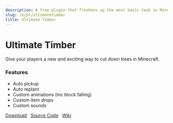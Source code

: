 ```yaml
---
description: A free plugin that freshens up the most basic task in Minecraft - cutting down a tree.
slug: /e/pl/ultimatetimber
title: Ultimate Timber
---
```


# Ultimate Timber

Give your players a new and exciting way to cut down trees in Minecraft.

### Features

- Auto pickup
- Auto replant
- Custom animations (inc block falling)
- Custom item drops
- Custom sounds


<div>
<a class="button button--outline button--primary" href="https://marketplace.songoda.com/marketplace/product/ultimatetimber-the-realistic-tree-chopper.18">Download</a> &nbsp;
<a class="button button--outline button--primary" href="https://github.com/songoda/UltimateTimber/">Source Code</a> &nbsp;
<a class="button button--outline button--primary" href="https://wiki.songoda.com/Ultimate_Timber">Wiki</a> &nbsp;
</div>